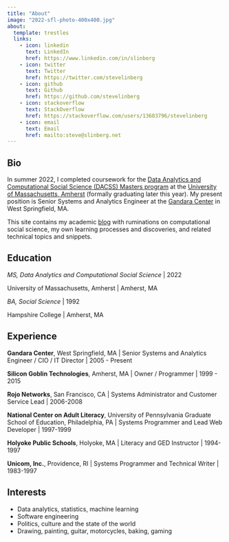 ```yaml
---
title: "About"
image: "2022-sfl-photo-400x400.jpg"
about:
  template: trestles
  links:
    - icon: linkedin
      text: LinkedIn
      href: https://www.linkedin.com/in/slinberg
    - icon: twitter
      text: Twitter
      href: https://twitter.com/stevelinberg
    - icon: github
      text: Github
      href: https://github.com/stevelinberg
    - icon: stackoverflow
      text: StackOverflow
      href: https://stackoverflow.com/users/13603796/stevelinberg
    - icon: email
      text: Email
      href: mailto:steve@slinberg.net
---
```


## Bio

In summer 2022, I completed coursework for the [Data Analytics and Computational Social Science (DACSS) Masters program](https://www.umass.edu/sbs/data-analytics-and-computational-social-science-program) at the [University of Massachusetts, Amherst](https://umass.edu) (formally graduating later this year). My present position is Senior Systems and Analytics Engineer at the [Gandara Center](https://www.gandaracenter.org/) in West Springfield, MA.

This site contains my academic [blog](index.html) with ruminations on computational social science, my own learning processes and discoveries, and related technical topics and snippets. 

## Education

*MS, Data Analytics and Computational Social Science* | 2022

University of Massachusetts, Amherst | Amherst, MA

*BA, Social Science* | 1992

Hampshire College | Amherst, MA

## Experience

**Gandara Center**, West Springfield, MA | Senior Systems and Analytics Engineer / CIO / IT Director | 2005 - Present

**Silicon Goblin Technologies**, Amherst, MA | Owner / Programmer | 1999 - 2015

**Rojo Networks**, San Francisco, CA | Systems Administrator and Customer Service Lead | 2006-2008

**National Center on Adult Literacy**, University of Pennsylvania Graduate School of Education, Philadelphia, PA | Systems Programmer and Lead Web Developer | 1997-1999

**Holyoke Public Schools**, Holyoke, MA | Literacy and GED Instructor | 1994-1997

**Unicom, Inc.**, Providence, RI | Systems Programmer and Technical Writer | 1983-1997

## Interests

- Data analytics, statistics, machine learning
- Software engineering
- Politics, culture and the state of the world
- Drawing, painting, guitar, motorcycles, baking, gaming

